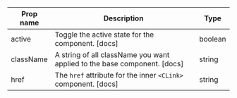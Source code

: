| Prop name | Description | Type |
| --- | --- | --- |
| active | Toggle the active state for the component. [docs] | boolean |
| className | A string of all className you want applied to the base component. [docs] | string |
| href | The `href` attribute for the inner `<CLink>` component. [docs] | string |
